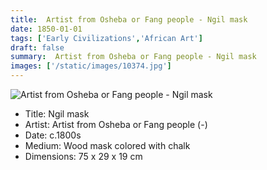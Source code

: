 ```yaml
---
title:  Artist from Osheba or Fang people - Ngil mask
date: 1850-01-01
tags: ['Early Civilizations','African Art']
draft: false
summary:  Artist from Osheba or Fang people - Ngil mask
images: ['/static/images/10374.jpg']
---
```


![ Artist from Osheba or Fang people - Ngil mask](/static/images/10374.jpg)

* Title: Ngil mask
* Artist:  Artist from Osheba or Fang people (-)
* Date: c.1800s
* Medium: Wood mask colored with chalk
* Dimensions: 75 x 29 x 19 cm


